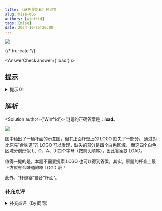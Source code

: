 ```yaml
---
title: 【谜色星期五】杯谜宴
slug: mise-006
authors: [winfrid]
tags: [mise]
date: 2024-10-25T20:00
---
```


![](./mise-006.assets/mise-006.webp)

{/* truncate */}

<AnswerCheck answer={'load'} />

## 提示

<details>
    <summary>提示 01</summary>

    补全图片里缺失的 logo，你会发现箭头该穿过的每一部分都像是一个大写的英文字母。

</details>

## 解析

<Solution author={'Winfrid'}>
谜题的正确答案是：**load**。

![](./mise-006.assets/mise-006-sol.webp)

图中给出了一桶杯面的示意图，但其正面杯壁上的 LOGO 缺失了一部分。
通过对比原先“合味道”的 LOGO 可以发现，缺失的部分是四个白色区域，
而这四个白色区域分别形似 L、O、A、D 四个字母（按箭头顺序），因此答案是 LOAD。

值得一提的是，本题不需要搜索 LOGO 也可以得到答案。其实，原题的杯盖上最上方就有合味道的原 LOGO 哦！

此外，“杯谜宴”谐音“杯面”。

</Solution>

### 补充点评

<details>
    <summary>补充点评（By 同同）</summary>

    在通过汉字提取字母时，最好要找到原始的商标图片才行。这是因为商标的字体本身会对提取形状的判断有很大影响。
    比如说，从商标图形中可以看出“合味道”的“合”字下面的“口”，相比于 O 更像是 D。
    在后台私信中我们收到了大量错误尝试，例如把 L 认成 r，A 认成 V，D 认成 O 等等。
    如果直接从商标图片中观察，得到 LOAD 要更容易一些。

    <center>
        ![](./mise-006.assets/mise-006-sol-1.webp)
        <ImgCaption>大概抠了一下图。（好丑）</ImgCaption>
    </center>

    最后附上某位同学的高度评价：

    <center>
        ![](./mise-006.assets/mise-006-meme-1.webp)
        <ImgCaption>好吃，爱吃</ImgCaption>
    </center>

</details>
